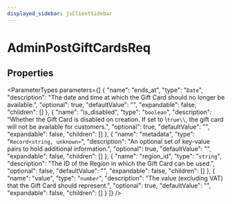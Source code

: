 ```yaml
---
displayed_sidebar: jsClientSidebar
---
```



# AdminPostGiftCardsReq

## Properties

<ParameterTypes parameters={[
  {
    "name": "ends_at",
    "type": "`Date`",
    "description": "The date and time at which the Gift Card should no longer be available.",
    "optional": true,
    "defaultValue": "",
    "expandable": false,
    "children": []
  },
  {
    "name": "is_disabled",
    "type": "`boolean`",
    "description": "Whether the Gift Card is disabled on creation. If set to \\`true\\`, the gift card will not be available for customers.",
    "optional": true,
    "defaultValue": "",
    "expandable": false,
    "children": []
  },
  {
    "name": "metadata",
    "type": "`Record<string, unknown>`",
    "description": "An optional set of key-value pairs to hold additional information.",
    "optional": true,
    "defaultValue": "",
    "expandable": false,
    "children": []
  },
  {
    "name": "region_id",
    "type": "`string`",
    "description": "The ID of the Region in which the Gift Card can be used.",
    "optional": false,
    "defaultValue": "",
    "expandable": false,
    "children": []
  },
  {
    "name": "value",
    "type": "`number`",
    "description": "The value (excluding VAT) that the Gift Card should represent.",
    "optional": true,
    "defaultValue": "",
    "expandable": false,
    "children": []
  }
]} />
